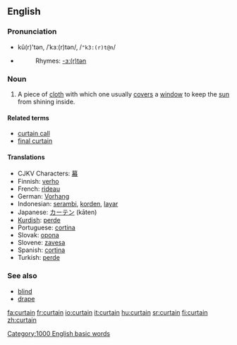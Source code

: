 ==English==

===Pronunciation===
*kû(r)'tən, /ˈkɜː(r)tən/, /<tt>"k3:(r)t@n</tt>/
*{{audio|en-us-curtain.ogg|Audio (US)}}
*:Rhymes: [[Rhymes:English:-ɜː(r)tən|-ɜː(r)tən]]

===Noun===
{{en-noun}}
# A piece of [[cloth]] with which one usually [[cover]]s a [[window]] to keep the [[sun]] from shining inside.

====Related terms====
*[[curtain call]]
*[[final curtain]]

====Translations====
*CJKV Characters: [[幕]]
*Finnish: [[verho]]
*French: [[rideau]] {{m}}
*German: [[Vorhang]] {{m}}
*Indonesian: [[serambi]], [[korden]], [[layar]]
*Japanese: [[カーテン]] (kāten)
*[[Kurdish]]: [[perde]] {{f}}
*Portuguese: [[cortina]] {{f}}
*Slovak: [[opona]] {{f}}
*Slovene: [[zavesa]] {{f}}
*Spanish: [[cortina]] {{f}}
*Turkish: [[perde]]

===See also===
*[[blind]]
*[[drape]]

[[Category:1000 English basic words]]

[[fa:curtain]]
[[fr:curtain]]
[[io:curtain]]
[[it:curtain]]
[[hu:curtain]]
[[sr:curtain]]
[[fi:curtain]]
[[zh:curtain]]